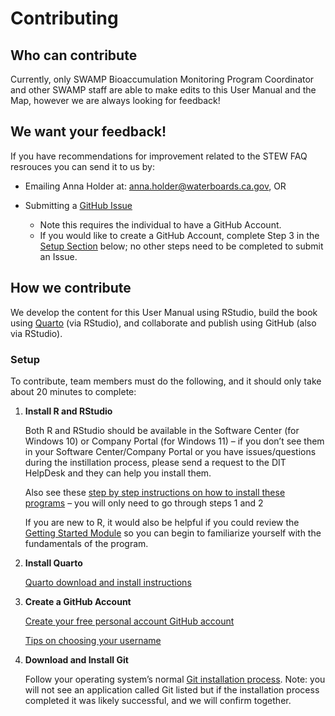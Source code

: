 # Contributing

## Who can contribute

Currently, only SWAMP Bioaccumulation Monitoring Program Coordinator and other SWAMP staff are able to make edits to this User Manual and the Map, however we are always looking for feedback!

::: callout-important
## We want your feedback!

If you have recommendations for improvement related to the STEW FAQ resrouces you can send it to us by:

-   Emailing Anna Holder at: [anna.holder\@waterboards.ca.gov](mailto:anna.holder@waterboards.ca.gov), OR

-   Submitting a [GitHub Issue](https://github.com/CAWaterBoardDataCenter/stew-faq/issues)

    -   Note this requires the individual to have a GitHub Account.
    -   If you would like to create a GitHub Account, complete Step 3 in the [Setup Section](https://cawaterboarddatacenter.github.io/tribal-water-data-map-manual/contribute.html#setup) below; no other steps need to be completed to submit an Issue.
:::

## How we contribute

We develop the content for this User Manual using RStudio, build the book using [Quarto](https://quarto.org/) (via RStudio), and collaborate and publish using GitHub (also via RStudio).

### Setup

To contribute, team members must do the following, and it should only take about 20 minutes to complete:

1.  **Install R and RStudio**

    Both R and RStudio should be available in the Software Center (for Windows 10) or Company Portal (for Windows 11) -- if you don't see them in your Software Center/Company Portal or you have issues/questions during the instillation process, please send a request to the DIT HelpDesk and they can help you install them.

    Also see these [step by step instructions on how to install these programs](https://www.r4wrds.com/intro/m_install_r) -- you will only need to go through steps 1 and 2

    If you are new to R, it would also be helpful if you could review the [Getting Started Module](https://www.r4wrds.com/intro/m_getting_started.html) so you can begin to familiarize yourself with the fundamentals of the program.

2.  **Install Quarto**

    [Quarto download and install instructions](https://quarto.org/docs/getting-started/installation.html)

3.  **Create a GitHub Account**

    [Create your free personal account GitHub account](https://docs.github.com/en/get-started/signing-up-for-github/signing-up-for-a-new-github-account)

    [Tips on choosing your username](https://happygitwithr.com/github-acct.html#username-advice)

4.  **Download and Install Git**

    Follow your operating system's normal [Git installation process](https://git-scm.com/downloads). Note: you will not see an application called Git listed but if the installation process completed it was likely successful, and we will confirm together.
